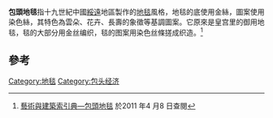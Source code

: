 
'''包頭地毯'''指十九世紀中國[[綏遠|綏遠]]地區製作的[[地毯|地毯]]風格，地毯的底使用金絲，圖案使用染色絲，其特色為雲朵、花卉、長壽的象徵等基調圖案。它原來是皇宫里的御用地毯，毯的大部分用金丝编织，毯的图案用染色丝條搓成织造。<ref>[http://db1x.sinica.edu.tw/caat/caat_rptcaatc.php?_op=?SUBJECT_ID:300245373 藝術與建築索引典—包頭地毯]{{dead link|date=2017年11月 |bot=InternetArchiveBot |fix-attempted=yes }} 於2011 年4 月8 日查閱</ref>

==參考==
{{reflist}}
<!----
AAT-Taiwan-包頭地毯的文字允许在[[:Wikipedia:CC-by-sa-3.0协议文本|CC-BY-SA 3.0协议]]和[[:Wikipedia:GNU自由文档许可证文本|GNU自由文档许可证]]下修改和再使用。
---->

[[Category:地毯|Category:地毯]]
[[Category:包头经济|Category:包头经济]]